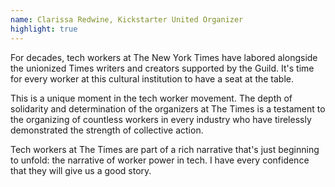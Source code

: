```yaml
---
name: Clarissa Redwine, Kickstarter United Organizer
highlight: true
---
```

For decades, tech workers at The New York Times have labored alongside the unionized Times writers and creators supported by the Guild. It's time for every worker at this cultural institution to have a seat at the table.

This is a unique moment in the tech worker movement. The depth of solidarity and determination of the organizers at The Times is a testament to the organizing of countless workers in every industry who have tirelessly demonstrated the strength of collective action.

Tech workers at The Times are part of a rich narrative that's just beginning to unfold: the narrative of worker power in tech. I have every confidence that they will give us a good story.
